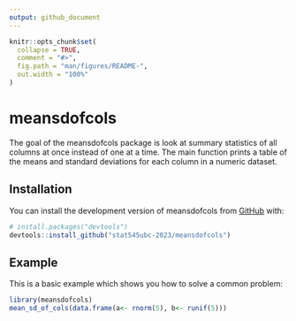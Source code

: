 ```yaml
---
output: github_document
---
```


<!-- README.md is generated from README.Rmd. Please edit that file -->

```r
knitr::opts_chunk$set(
  collapse = TRUE,
  comment = "#>",
  fig.path = "man/figures/README-",
  out.width = "100%"
)
```

# meansdofcols

<!-- badges: start -->
<!-- badges: end -->

The goal of the meansdofcols package is look at summary statistics of all columns at once instead of one at a time. The main function prints a table of the means and standard deviations for each column in a numeric dataset.

## Installation

You can install the development version of meansdofcols from [GitHub](https://github.com/) with:

``` r
# install.packages("devtools")
devtools::install_github("stat545ubc-2023/meansdofcols")
```

## Example

This is a basic example which shows you how to solve a common problem:

```r
library(meansdofcols)
mean_sd_of_cols(data.frame(a<- rnorm(5), b<- runif(5)))
```

